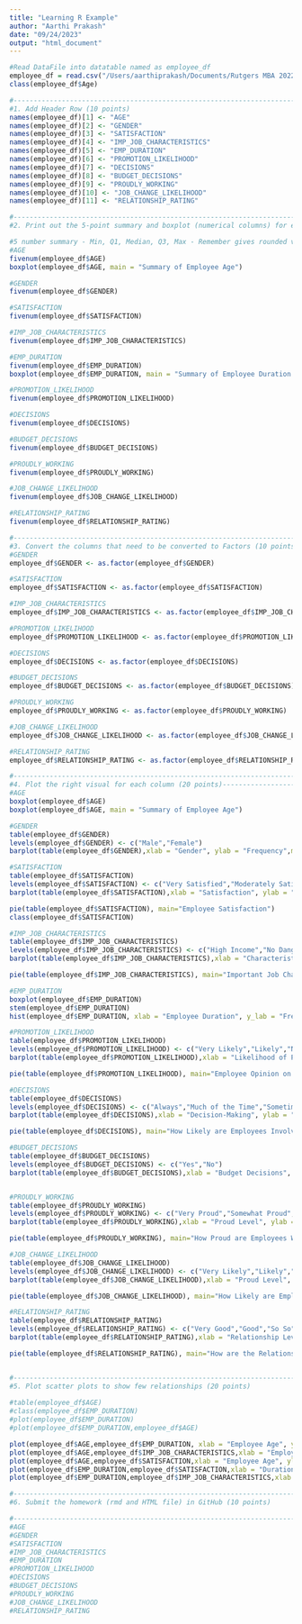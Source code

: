 ```yaml
---
title: "Learning R Example"
author: "Aarthi Prakash"
date: "09/24/2023"
output: "html_document"
---
```


```r
#Read DataFile into datatable named as employee_df
employee_df = read.csv("/Users/aarthiprakash/Documents/Rutgers MBA 2022/Fall 2023/[0] Business Forecasting/Week 2/Assignment2/Typical_Employee_Survey_Data.csv")
class(employee_df$Age)

#-----------------------------------------------------------------------------------------------------
#1. Add Header Row (10 points)
names(employee_df)[1] <- "AGE"
names(employee_df)[2] <- "GENDER"
names(employee_df)[3] <- "SATISFACTION"
names(employee_df)[4] <- "IMP_JOB_CHARACTERISTICS"
names(employee_df)[5] <- "EMP_DURATION"
names(employee_df)[6] <- "PROMOTION_LIKELIHOOD"
names(employee_df)[7] <- "DECISIONS"
names(employee_df)[8] <- "BUDGET_DECISIONS"
names(employee_df)[9] <- "PROUDLY_WORKING"
names(employee_df)[10] <- "JOB_CHANGE_LIKELIHOOD"
names(employee_df)[11] <- "RELATIONSHIP_RATING"

#-----------------------------------------------------------------------------------------------------
#2. Print out the 5-point summary and boxplot (numerical columns) for each column (20 points)

#5 number summary - Min, Q1, Median, Q3, Max - Remember gives rounded values
#AGE
fivenum(employee_df$AGE)
boxplot(employee_df$AGE, main = "Summary of Employee Age")

#GENDER
fivenum(employee_df$GENDER)

#SATISFACTION
fivenum(employee_df$SATISFACTION)

#IMP_JOB_CHARACTERISTICS
fivenum(employee_df$IMP_JOB_CHARACTERISTICS)

#EMP_DURATION
fivenum(employee_df$EMP_DURATION)
boxplot(employee_df$EMP_DURATION, main = "Summary of Employee Duration at Company")

#PROMOTION_LIKELIHOOD
fivenum(employee_df$PROMOTION_LIKELIHOOD)

#DECISIONS
fivenum(employee_df$DECISIONS)

#BUDGET_DECISIONS
fivenum(employee_df$BUDGET_DECISIONS)

#PROUDLY_WORKING
fivenum(employee_df$PROUDLY_WORKING)

#JOB_CHANGE_LIKELIHOOD
fivenum(employee_df$JOB_CHANGE_LIKELIHOOD)

#RELATIONSHIP_RATING
fivenum(employee_df$RELATIONSHIP_RATING)

#-----------------------------------------------------------------------------------------------------
#3. Convert the columns that need to be converted to Factors (10 points)-----------------------------
#GENDER
employee_df$GENDER <- as.factor(employee_df$GENDER)

#SATISFACTION
employee_df$SATISFACTION <- as.factor(employee_df$SATISFACTION)

#IMP_JOB_CHARACTERISTICS
employee_df$IMP_JOB_CHARACTERISTICS <- as.factor(employee_df$IMP_JOB_CHARACTERISTICS)

#PROMOTION_LIKELIHOOD
employee_df$PROMOTION_LIKELIHOOD <- as.factor(employee_df$PROMOTION_LIKELIHOOD)

#DECISIONS
employee_df$DECISIONS <- as.factor(employee_df$DECISIONS)

#BUDGET_DECISIONS
employee_df$BUDGET_DECISIONS <- as.factor(employee_df$BUDGET_DECISIONS)

#PROUDLY_WORKING
employee_df$PROUDLY_WORKING <- as.factor(employee_df$PROUDLY_WORKING)

#JOB_CHANGE_LIKELIHOOD
employee_df$JOB_CHANGE_LIKELIHOOD <- as.factor(employee_df$JOB_CHANGE_LIKELIHOOD)

#RELATIONSHIP_RATING
employee_df$RELATIONSHIP_RATING <- as.factor(employee_df$RELATIONSHIP_RATING)

#-----------------------------------------------------------------------------------------------------
#4. Plot the right visual for each column (20 points)---------------------------------------------------------------------------------------
#AGE
boxplot(employee_df$AGE)
boxplot(employee_df$AGE, main = "Summary of Employee Age")

#GENDER
table(employee_df$GENDER)
levels(employee_df$GENDER) <- c("Male","Female")
barplot(table(employee_df$GENDER),xlab = "Gender", ylab = "Frequency",main="Employee Gender")

#SATISFACTION
table(employee_df$SATISFACTION)
levels(employee_df$SATISFACTION) <- c("Very Satisfied","Moderately Satisfied","A Little Dissatisfied","Very Dissatisfied")
barplot(table(employee_df$SATISFACTION),xlab = "Satisfaction", ylab = "Frequency",main="Employee Satisfaction")

pie(table(employee_df$SATISFACTION), main="Employee Satisfaction")
class(employee_df$SATISFACTION)

#IMP_JOB_CHARACTERISTICS
table(employee_df$IMP_JOB_CHARACTERISTICS)
levels(employee_df$IMP_JOB_CHARACTERISTICS) <- c("High Income","No Danger of Being Fired","Flexible Hours","Opportunities for Advancement","Enjoying the Work")
barplot(table(employee_df$IMP_JOB_CHARACTERISTICS),xlab = "Characteristics", ylab = "Frequency",main="Important Job Characteristics for Employees")

pie(table(employee_df$IMP_JOB_CHARACTERISTICS), main="Important Job Characteristics for Employees")

#EMP_DURATION
boxplot(employee_df$EMP_DURATION)
stem(employee_df$EMP_DURATION)
hist(employee_df$EMP_DURATION, xlab = "Employee Duration", y_lab = "Frequency", main = "How Many Years Employee has Worked at Company?")

#PROMOTION_LIKELIHOOD
table(employee_df$PROMOTION_LIKELIHOOD)
levels(employee_df$PROMOTION_LIKELIHOOD) <- c("Very Likely","Likely","Not Sure","Unlikely","Very Unlikely")
barplot(table(employee_df$PROMOTION_LIKELIHOOD),xlab = "Likelihood of Promotion", ylab = "Frequency",main="Employee Opinion on Likelihood of Receiving a Promotion")

pie(table(employee_df$PROMOTION_LIKELIHOOD), main="Employee Opinion on Likelihood of Receiving a Promotion")

#DECISIONS
table(employee_df$DECISIONS)
levels(employee_df$DECISIONS) <- c("Always","Much of the Time","Sometimes","Never")
barplot(table(employee_df$DECISIONS),xlab = "Decision-Making", ylab = "Frequency",main="How Likely are Employees Involved in Decision-Making?")

pie(table(employee_df$DECISIONS), main="How Likely are Employees Involved in Decision-Making?")

#BUDGET_DECISIONS
table(employee_df$BUDGET_DECISIONS)
levels(employee_df$BUDGET_DECISIONS) <- c("Yes","No")
barplot(table(employee_df$BUDGET_DECISIONS),xlab = "Budget Decisions", ylab = "Frequency",main="How Likely are Employees Involved in Budgetary Decisions?")


#PROUDLY_WORKING
table(employee_df$PROUDLY_WORKING)
levels(employee_df$PROUDLY_WORKING) <- c("Very Proud","Somewhat Proud","Indifferent","Not at all Proud")
barplot(table(employee_df$PROUDLY_WORKING),xlab = "Proud Level", ylab = "Frequency",main="How Proud are Employees Working at Company?")

pie(table(employee_df$PROUDLY_WORKING), main="How Proud are Employees Working at Company?")

#JOB_CHANGE_LIKELIHOOD
table(employee_df$JOB_CHANGE_LIKELIHOOD)
levels(employee_df$JOB_CHANGE_LIKELIHOOD) <- c("Very Likely","Likely","Not Sure","Unlikely","Very Unlikely")
barplot(table(employee_df$JOB_CHANGE_LIKELIHOOD),xlab = "Proud Level", ylab = "Frequency",main="How Likely are Employees going to Change their Job?")

pie(table(employee_df$JOB_CHANGE_LIKELIHOOD), main="How Likely are Employees going to Change their Job?")

#RELATIONSHIP_RATING
table(employee_df$RELATIONSHIP_RATING)
levels(employee_df$RELATIONSHIP_RATING) <- c("Very Good","Good","So So","Bad","Very Bad")
barplot(table(employee_df$RELATIONSHIP_RATING),xlab = "Relationship Level", ylab = "Frequency",main="How are the Relationships with Coworkers and Colleagues?")

pie(table(employee_df$RELATIONSHIP_RATING), main="How are the Relationships with Coworkers and Colleagues?")


#-----------------------------------------------------------------------------------------------------
#5. Plot scatter plots to show few relationships (20 points)
  
#table(employee_df$AGE)
#class(employee_df$EMP_DURATION)
#plot(employee_df$EMP_DURATION)
#plot(employee_df$EMP_DURATION,employee_df$AGE)

plot(employee_df$AGE,employee_df$EMP_DURATION, xlab = "Employee Age", ylab = "Duration", main = "Employee Age vs. Employment Duration at Company")
plot(employee_df$AGE,employee_df$IMP_JOB_CHARACTERISTICS,xlab = "Employee Age", ylab = "Characteristics", main = "Employee Age vs. Most Important Job Characteristics")
plot(employee_df$AGE,employee_df$SATISFACTION,xlab = "Employee Age", ylab = "Satisfaction", main = "Employee Age vs. Employment Satisfaction Rating")
plot(employee_df$EMP_DURATION,employee_df$SATISFACTION,xlab = "Duration", ylab = "Satisfaction", main = "Employment Duration at Company vs. Employment Satisfaction Rating")
plot(employee_df$EMP_DURATION,employee_df$IMP_JOB_CHARACTERISTICS,xlab = "Duration", ylab = "Characteristics", main = "Employment Duration at Company vs. Most Important Job Characteristics")

#-----------------------------------------------------------------------------------------------------
#6. Submit the homework (rmd and HTML file) in GitHub (10 points)

#-----------------------------------------------------------------------------------------------------
#AGE
#GENDER
#SATISFACTION
#IMP_JOB_CHARACTERISTICS
#EMP_DURATION
#PROMOTION_LIKELIHOOD
#DECISIONS
#BUDGET_DECISIONS
#PROUDLY_WORKING
#JOB_CHANGE_LIKELIHOOD
#RELATIONSHIP_RATING
```